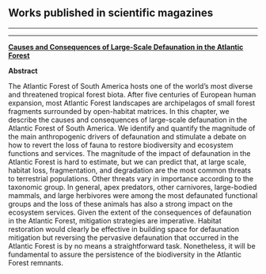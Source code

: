 
## **Works published in scientific magazines**

___________________________________________________________________________________________________

___________________________________________________________________________________________________


[**Causes and Consequences of Large-Scale Defaunation in the Atlantic Forest**](https://link.springer.com/chapter/10.1007%2F978-3-030-55322-7_14?fbclid=IwAR0uYfXQUqmzb5AXpN0D2XMZziXU96BSIj5HaFiEQO_f6Xdy5kW4dhs_8Hg)

**Abstract**

The Atlantic Forest of South America hosts one of the world’s most diverse and threatened tropical forest biota. After five centuries of European human expansion, most Atlantic Forest landscapes are archipelagos of small forest fragments surrounded by open-habitat matrices. In this chapter, we describe the causes and consequences of large-scale defaunation in the Atlantic Forest of South America. We identify and quantify the magnitude of the main anthropogenic drivers of defaunation and stimulate a debate on how to revert the loss of fauna to restore biodiversity and ecosystem functions and services. The magnitude of the impact of defaunation in the Atlantic Forest is hard to estimate, but we can predict that, at large scale, habitat loss, fragmentation, and degradation are the most common threats to terrestrial populations. Other threats vary in importance according to the taxonomic group. In general, apex predators, other carnivores, large-bodied mammals, and large herbivores were among the most defaunated functional groups and the loss of these animals has also a strong impact on the ecosystem services. Given the extent of the consequences of defaunation in the Atlantic Forest, mitigation strategies are imperative. Habitat restoration would clearly be effective in building space for defaunation mitigation but reversing the pervasive defaunation that occurred in the Atlantic Forest is by no means a straightforward task. Nonetheless, it will be fundamental to assure the persistence of the biodiversity in the Atlantic Forest remnants.


